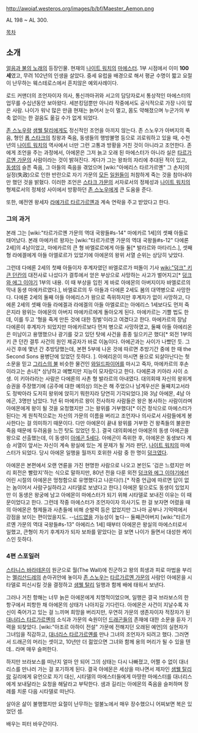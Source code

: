 http://awoiaf.westeros.org/images/b/bf/Maester_Aemon.png

AL 198 ~ AL 300. 

[[목차]]

== 소개 ==
[[얼음과 불의 노래]]의 등장인물. 현재의 [[나이트 워치]]의 [[마에스터]]. 1부 시점에서 이미 '''100세'''였고, 무려 102년의 인생을 살았다. 중세 유럽을 배경으로 해서 평균 수명이 짧고 요절이 난무하는 웨스테로스에서 흔치않은 예외사례이다.

로드 커맨더의 조언자이자 의사, 통신까마귀와 서고의 담당자로서 통상적인 마에스터의 업무를 수십년동안 보아왔다. 
세븐킹덤뿐만 아니라 작중에서도 공식적으로 가장 나이 많은 사람. 나이가 워낙 많은 만큼 현재는 늙어서 눈이 멀고, 몸도 약해졌으며 누군가의 부축 없이는 한 걸음도 옮길 수가 없게 되었다.

[[존 스노우]]랑 [[샘웰 탈리]]에게도 정신적인 조언을 아끼지 않는다. 존 스노우가 아버지의 죽음, 형인 [[롭 스타크]]의 칭왕과 죽음, 동생들의 행방불명 등으로 괴로워하고 있을 때, 수천년의 [[나이트 워치]]의 역사에서 너만 그런 고통과 방황을 거친 것이 아니라고 조언한다. 존에게 조언을 주는 과정에서, 아에몬은 그저 늙고 오래 된 마에스터가 아니라 실은 [[타르가르옌 가문]]의 사람이라는 것이 밝혀진다. 게다가 그는 왕좌의 자리에 추대된 적이 있고, [[아에곤 5세|동생]]의 슬픈 죽음, 그 아들의 죽음을 겪었으며 [wiki:"아에리스 타르가르옌" 그 손자]의 실정(失政)으로 인한 반란으로 자기 가문의 [[라예가르 타르가르옌|모]][[엘리아 타르가르옌|든]] [[라예니스 타르가르옌|일]][[아에곤 6세|원]][[비세리스 타르가르옌|들]]이 처참하게 죽는 것을 참아내야만 했던 것을 밝혔다. 
이러한 조언은 [[스타크 가문]]의 서자로서의 정체성과 [[나이트 워치]]의 형제로서의 정체성 사이에서 방황하던 [[존 스노우]]에게 큰 도움을 준다.

또한, 예전엔 왕세자 [[라예가르 타르가르옌]]과 계속 연락을 주고 받았다고 한다.

=== 그의 과거 ===
본래 그는 [wiki:"타르가르옌 가문의 역대 국왕들#s-14" 마에카르 1세]의 셋째 아들로 태어났다. 본래 마에카르 왕자는 [wiki:"타르가르옌 가문의 역대 국왕들#s-12" 다에론 2세]의 4남이었고, 마에카르의 큰 형 바엘로르에게 아들 둘[* 발라르와 마타리스.], 셋째형 라에겔에게 아들 아엘로르가 있었기에 아에몬의 왕위 서열 순위는 상당히 낮았다.

그런데 다에론 2세의 첫째 아들이자 후계자였던 바엘로르가 떠돌이 기사 [[wiki:"덩크" 키 큰 던칸]]의 대전사로 나섰다가 결투에서 얻은 부상으로 사망하는 사고가 벌어지고[* [[덩크와 에그 이야기]] 1부의 내용. 이 때 부상을 입힌 게 바로 아에몬의 아버지이자 바엘로르의 막내 동생 마에카르였다.], 바엘로르의 두 아들과 다에론 2세도 봄의 대역병으로 사망한다. 다에론 2세의 둘째 아들 아에리스가 왕으로 즉위하지만 후계자가 없이 사망하고, 다에론 2세의 셋째 아들 라에겔과 라에겔의 아들 아엘로르는 아에리스 1세보다도 먼저 죽은지라 왕위는 아에몬의 아버지 마에카르에게 돌아오게 된다. 마에카르는 기쁠 법도 한데, 이를 두고 '형을 죽게 만든 것에 대한 징벌'이라고 여겼다고 한다. 마에카르의 장남 다에론이 후계자가 되었지만 마에카르보다 먼저 병으로 사망하였고, 둘째 아들 아에리온은 미남이고 용맹했으나 광기를 갖고 있던 탓에 사건을 종종 일으키곤 했다[* 외전 1부의 키 큰 던칸 결투 사건의 원인 제공자가 바로 이놈이다. 아에곤과는 사이가 나빴던 듯. 그 사건 후에 몇년 간 추방당했는데, 본편 5부에 나온 것에 따르면 추방기간 중에 한 때 the Second Sons 용병단에 있었던 듯하다. ]. 아에리온이 마시면 용으로 되살아난다는 헛소문을 믿고 [[그리스의 불]] 비슷한 물건인 [[와일드파이어]]를 마시고 죽자, 마에카르의 후손이라고는 손녀[* 상냥하고 예뻤지만 지능이 모자랐다고 한다. 다에론과 키아라 사이 소생. 이 키아라라는 사람은 다에론의 사촌 형 발라르의 아내였다. 대의회때 자신의 왕위계승권을 주장했기에 (공주에 대한 예의상) 의논은 해 주었으나 남계우선은 둘째치고서라도 정박아라 도저히 왕위에 앉히기 뭐한지라 당연히 기각되었다.]와 3남 아에몬, 4남 아에곤, 3명만 남았다. 1년 뒤 마에카르 왕이 전사하자 사람들은 왕은 봉사하는 사람이라며 아에몬에게 왕이 될 것을 요청했지만 그는 왕위를 거부했다[* 이건 정식으로 마에스터가 된다는 게 원칙적으로는 자신의 가문의 이름을 버리고 조언자나 의사로서 사람들에게 봉사한다는 걸 의미하기 때문이다. 다만 아에몬이 끝내 왕위를 거부한 건 왕족들의 불운한 죽음 때문에 두려움을 느낀 탓도 있었던 듯.]. 결국 대의회에선 아에몬의 동생 아에곤을 왕으로 선출했는데, 이 동생이 [[아에곤 5세]]다. 아에곤이 즉위한 후, 아에몬은 동생보다 계승 서열이 앞서는 자신이 계속 왕실에 있는 게 문제가 될 거라 판단, [[나이트 워치]]의 마에스터가 되었다. 당시 아에몬 일행을 월까지 호위한 사람 중 한 명이 [[덩크]]였다.

아에몬은 본편에서 오랜 연륜을 가진 현명한 사람으로 나오고 본인도 '검은 느렸지만 머리 회전은 빨랐지'하는 식으로 말하지만, 80년 전을 다룬 외전 [[덩크와 에그 이야기]]에선 어린 시절의 아에몬은 멍청함으로 유명했다고 나온다(!).[* 작중 언급에 따르면 답이 없는 놈이어서 사람구실하라고 시타델로 보냈다고 한다.] 아에몬 밑으로도 동생이 있었지만 이 동생은 왕궁에 남고 아에몬이 마에스터가 되기 위해 시타델로 보내진 이유는 이 때문이었다고 한다. 그런데 작중 마에스터가 조언자이자 의사기도 한 걸 보자면 어렸을 때의 아에몬은 형제들과 사촌들에 비해 순발력 등은 없었지만 그나마 공부나 기억력에서 강점을 보이는 편이었을지도. --[[너드]]였을 가능성이 높다-- 둘째큰아버지 [wiki:"타르가르옌 가문의 역대 국왕들#s-13" 아에리스 1세] 때부터 아에몬은 왕실의 마에스터로서 일했고, 큰형이 차기 후계자가 되자 보좌를 맡았다는 걸 보면 나이가 들면서 대성한 케이스인 듯하다.

=== 4편 스포일러 ===
[[스타니스 바라테온]]이 원군으로 월(The Wall)에 진군하고 왕의 희생과 피로 마법을 부리는 [[멜리산드레]]의 손아귀안에 놓이자 [[존 스노우]]는 [[타르가르옌 가문]]의 사람인 아에몬을 시타델로 피신시킬 것을 결정하고 [[샘웰 탈리]] 일행과 함께 배에 태워서 보낸다.

그러나 거친 항해는 너무 늙은 아에몬에게 치명적이었으며, 일행은 결국 브라보스의 한 항구에서 피항한 채 아에몬의 상태가 나아지길 기다린다. 아에몬은 사건이 지날수록 자신이 죽어가고 있는 걸 느끼며 희망을 버리지만, 우연히 가문의 생존자이자 적장자가 된 [[대너리스 타르가르옌]]의 소식과 가문의 숙원이던 [[드래곤]]들의 존재에 대한 소문을 듣자 기력을 되찾았다. [wiki:"아조르 아하이 전설" 가문에 전해지던 오래된 예언]의 실현자가 그녀임을 직감하고, [[대너리스 타르가르옌]]를 만나 그녀의 조언자가 되려고 했다. 그러면서 드래곤의 머리는 셋이고, 10년만 더 젊었으면 그녀와 함께 용의 머리가 될 수 있을 텐데.. 라며 매우 슬퍼한다.

하지만 브라보스를 떠난지 얼마 안 되어 그의 상태는 다시 나빠졌고, 어쩔 수 없이 대너리스를 만나러 가는 걸 포기하게 된다. 결국 아에몬은 세상을 떠나면서 제자인 [[샘웰 탈리]]랑 길리에게 유언으로 자기 대신, 시타델의 마에스터들에게 마땅한 마에스터를 대너리스에게 보내달라는 요청을 해달라고 부탁한다. 샘과 길리는 아에몬의 죽음을 슬퍼하며 장례를 치룬 다음 시타델로 떠난다.

살아온 삶이 불행했지만 요절이 난무하는 얼불노에서 매우 장수했으니 어찌보면 복은 있었던 셈.

배우는 피터 바우간이다.
